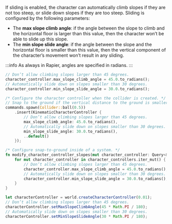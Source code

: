 
If sliding is enabled, the character can automatically climb slopes if they are not too steep, or slide down slopes if
they are too steep. Sliding is configured by the following parameters:
- The **max slope climb angle**: if the angle between the slope to climb and the horizontal floor is larger than this
value, then the character won’t be able to slide up this slope.
- The **min slope slide angle**: if the angle between the slope and the horizontal floor is smaller than this value,
then the vertical component of the character’s movement won’t result in any sliding.

:::info
As always in Rapier, angles are specified in radians.
:::


<rapier>

```rust
// Don’t allow climbing slopes larger than 45 degrees.
character_controller.max_slope_climb_angle = 45.0.to_radians();
// Automatically slide down on slopes smaller than 30 degrees.
character_controller.min_slope_slide_angle = 30.0.to_radians();
```

</rapier>
<bevy>

```rust
/* Configure the character controller when the collider is created. */
// Snap to the ground if the vertical distance to the ground is smaller than 0.5.
commands.spawn(Collider::ball(0.5))
    .insert(KinematicCharacterController {
        // Don’t allow climbing slopes larger than 45 degrees.
        max_slope_climb_angle: 45.0.to_radians(),
        // Automatically slide down on slopes smaller than 30 degrees.
        min_slope_slide_angle: 30.0.to_radians(),
        ..default()
    });
```
```rust
/* Configure snap-to-ground inside of a system. */
fn modify_character_controller_slopes(mut character_controller: Query<&mut KinematicCharacterController>) {
    for mut character_controller in character_controllers.iter_mut() {
        // Don’t allow climbing slopes larger than 45 degrees.
        character_controller.max_slope_climb_angle = 45.0.to_radians();
        // Automatically slide down on slopes smaller than 30 degrees.
        character_controller.min_slope_slide_angle = 30.0.to_radians();
    }
}
```

</bevy>
<js>

```js
let characterController = world.createCharacterController(0.01);
// Don’t allow climbing slopes larger than 45 degrees.
characterController.setMaxSlopeClimbAngle(45 * Math.PI / 180);
// Automatically slide down on slopes smaller than 30 degrees.
characterController.setMinSlopeSlideAngle(30 * Math.PI / 180);
```

</js>